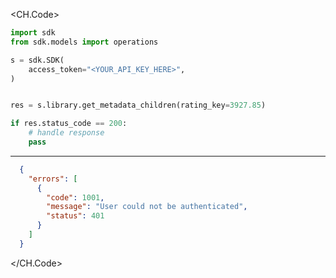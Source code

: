 
<CH.Code>
```python GetMetadataChildren.py
import sdk
from sdk.models import operations

s = sdk.SDK(
    access_token="<YOUR_API_KEY_HERE>",
)


res = s.library.get_metadata_children(rating_key=3927.85)

if res.status_code == 200:
    # handle response
    pass
```
---

```json Example Response
  {
    "errors": [
      {
        "code": 1001,
        "message": "User could not be authenticated",
        "status": 401
      }
    ]
  }
```
</CH.Code>
